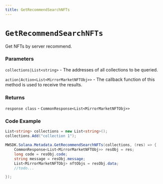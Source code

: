```yaml
---
title: GetRecommendSearchNFTs
---
```


# `GetRecommendSearchNFTs`

Get NFTs by server recommend.
### Parameters
`collections|List<string>` - The addresses of all collections to be queried.

`action|Action<List<MirrorMarketNFTObj>>` - The callback function of this method is used to receive the results.

### Returns
`response class` - `CommonResponse<List<MirrorMarketNFTObj>>`

### Code Example
```csharp
List<string> collections = new List<string>();
collections.Add("collection 1");

MWSDK.Solana.Metadata.GetRecommendSearchNFTs(collections, (res) => {
    CommonResponse<List<MirrorMarketNFTObj>> resObj = res;
    long code = resObj.code;
    string message = resObj.message;
    List<MirrorMarketNFTObj> nftObjs = resObj.data;
    //todo...

});
```